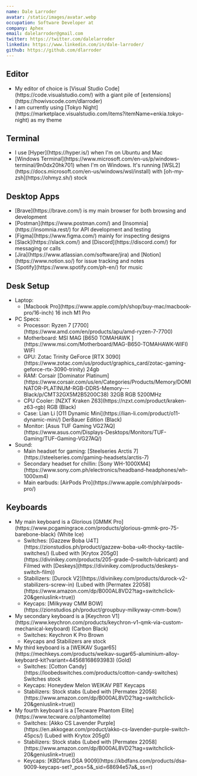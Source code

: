 ```yaml
---
name: Dale Larroder
avatar: /static/images/avatar.webp
occupation: Software Developer at
company: Aphex
email: dalelarroder@gmail.com
twitter: https://twitter.com/dalelarroder
linkedin: https://www.linkedin.com/in/dale-larroder/
github: https://github.com/dlarroder
---
```


## Editor

<ul>
  <li>
    My editor of choice is [Visual Studio Code](https://code.visualstudio.com/) with a giant pile of
    [extensions](https://howivscode.com/dlarroder)
  </li>
  <li>
    I am currently using [Tokyo
    Night](https://marketplace.visualstudio.com/items?itemName=enkia.tokyo-night) as my theme
  </li>
</ul>

## Terminal

<ul>
  <li>I use [Hyper](https://hyper.is/) when I'm on Ubuntu and Mac</li>
  <li>
    [Windows Terminal](https://www.microsoft.com/en-us/p/windows-terminal/9n0dx20hk701) when I'm on
    Windows. It's running [WSL2](https://docs.microsoft.com/en-us/windows/wsl/install) with
    [oh-my-zsh](https://ohmyz.sh/) stock
  </li>
</ul>

## Desktop Apps

<ul>
  <li>[Brave](https://brave.com/) is my main browser for both browsing and development</li>
  <li>
    [Postman](https://www.postman.com/) and [Insomnia](https://insomnia.rest/) for API development
    and testing
  </li>
  <li>[Figma](https://www.figma.com/) mainly for inspecting designs</li>
  <li>[Slack](https://slack.com/) and [Discord](https://discord.com/) for messaging or calls</li>
  <li>
    [Jira](https://www.atlassian.com/software/jira) and [Notion](https://www.notion.so/) for issue
    tracking and notes
  </li>
  <li>[Spotify](https://www.spotify.com/ph-en/) for music</li>
</ul>

## Desk Setup

<ul>
  <li>
    Laptop:
    <ul>
      <li>
        [Macbook Pro](https://www.apple.com/ph/shop/buy-mac/macbook-pro/16-inch) 16 inch M1 Pro
      </li>
    </ul>
  </li>
  <li>
    PC Specs:
    <ul>
      <li>Processor: Ryzen 7 [7700](https://www.amd.com/en/products/apu/amd-ryzen-7-7700)</li>
      <li>
        Motherboard: MSI MAG [B650 TOMAHAWK
        ](https://www.msi.com/Motherboard/MAG-B650-TOMAHAWK-WIFI) WIFI
      </li>
      <li>
        GPU: Zotac Trinity GeForce [RTX
        3090](https://www.zotac.com/us/product/graphics_card/zotac-gaming-geforce-rtx-3090-trinity)
        24gb
      </li>
      <li>
        RAM: Corsair [Dominator
        Platinum](https://www.corsair.com/us/en/Categories/Products/Memory/DOMINATOR-PLATINUM-RGB-DDR5-Memory---Black/p/CMT32GX5M2B5200C38)
        32GB RGB 5200MHz
      </li>
      <li>CPU Cooler: [NZXT Kraken Z63](https://nzxt.com/product/kraken-z63-rgb) RGB (Black)</li>
      <li>
        Case: Lian Li [O11 Dynamic Mini](https://lian-li.com/product/o11-dynamic-mini/) Der8auer
        Edition (Black)
      </li>
      <li>
        Monitor: [Asus TUF Gaming
        VG27AQ](https://www.asus.com/Displays-Desktops/Monitors/TUF-Gaming/TUF-Gaming-VG27AQ/)
      </li>
    </ul>
  </li>
  <li>
    Sound:
    <ul>
      <li>
        Main headset for gaming: [Steelseries Arctis
        7](https://steelseries.com/gaming-headsets/arctis-7)
      </li>
      <li>
        Secondary headset for chillin: [Sony
        WH-1000XM4](https://www.sony.com.ph/electronics/headband-headphones/wh-1000xm4)
      </li>
      <li>Main earbuds: [AirPods Pro](https://www.apple.com/ph/airpods-pro/)</li>
    </ul>
  </li>
</ul>

## Keyboards

<ul>
  <li>
    My main keyboard is a Glorious [GMMK
    Pro](https://www.pcgamingrace.com/products/glorious-gmmk-pro-75-barebone-black) (White Ice)
    <ul>
      <li>
        Switches: [Gazzew Boba
        U4T](https://zionstudios.ph/product/gazzew-boba-u4t-thocky-tactile-switches/) (Lubed with
        [Krytox 205g0](https://divinikey.com/products/205-grade-0-switch-lubricant) and Filmed with
        [Deskeys](https://divinikey.com/products/deskeys-switch-film))
      </li>
      <li>
        Stabilizers: [Durock V2](https://divinikey.com/products/durock-v2-stabilizers-screw-in)
        (Lubed with [Permatex
        22058](https://www.amazon.com/dp/B000AL8VD2?tag=switchclick-20&geniuslink=true))
      </li>
      <li>
        Keycaps: [Milkyway CMM BOW](https://zionstudios.ph/product/groupbuy-milkyway-cmm-bow/)
      </li>
    </ul>
  </li>
  <li>
    My secondary keyboard is a [Keychron
    V1](https://www.keychron.com/products/keychron-v1-qmk-via-custom-mechanical-keyboard) (Carbon
    Black)
    <ul>
      <li>Switches: Keychron K Pro Brown</li>
      <li>Keycaps and Stabilizers are stock</li>
    </ul>
  </li>
  <li>
    My third keyboard is a [WEIKAV
    Sugar65](https://mechkeys.com/products/weikav-sugar65-aluminium-alloy-keyboard-kit?variant=44568168693983)
    (Gold)
    <ul>
      <li>
        Switches: [Cotton Candy](https://loobedswitches.com/products/cotton-candy-switches) Switches
        stock
      </li>
      <li>Keycaps: Honeydew Melon WEIKAV PBT Keycaps</li>
      <li>
        Stabilizers: Stock stabs (Lubed with [Permatex
        22058](https://www.amazon.com/dp/B000AL8VD2?tag=switchclick-20&geniuslink=true))
      </li>
    </ul>
  </li>
  <li>
    My fourth keyboard is a [Tecware Phantom Elite](https://www.tecware.co/phantomelite)
    <ul>
      <li>
        Switches: [Akko CS Lavender
        Purple](https://en.akkogear.com/product/akko-cs-lavender-purple-switch-45pcs/) (Lubed with
        Krytox 205g0)
      </li>
      <li>
        Stabilizers: Stock stabs (Lubed with [Permatex
        22058](https://www.amazon.com/dp/B000AL8VD2?tag=switchclick-20&geniuslink=true))
      </li>
      <li>
        Keycaps: [KBDfans DSA
        9009](https://kbdfans.com/products/dsa-9009-keycaps-set?_pos=5&_sid=68694e57a&_ss=r)
      </li>
    </ul>
  </li>
</ul>